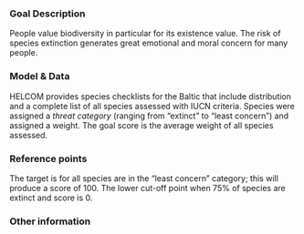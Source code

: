 ### Goal Description

People value biodiversity in particular for its existence value. The risk of species extinction generates great emotional and moral concern for many people.

### Model & Data 

HELCOM provides species checklists for the Baltic that include distribution and a complete list of all species assessed with IUCN criteria. Species were assigned a _threat category_ (ranging from "extinct" to "least concern") and assigned a weight. The goal score is the average weight of all species assessed.

### Reference points

The target is for all species are in the "least concern" category; this will produce a score of 100. The lower cut-off point when 75% of species are extinct and score is 0.

### Other information

